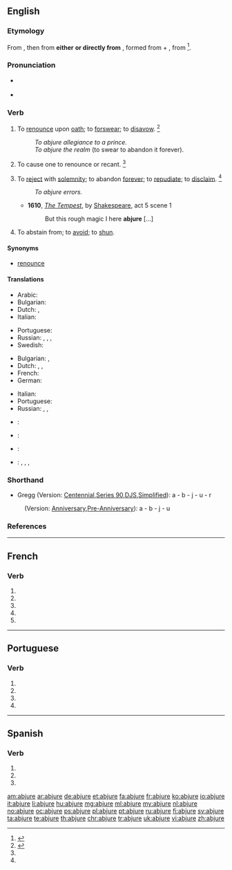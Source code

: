 {{also|abjuré}}
==English==

===Etymology===
From {{etyl|enm|en}} {{term|abjuren|lang=enm}}, then from '''either''' {{etyl|frm|en}} {{term|abiurer|abjurer|lang=frm}} '''or directly from''' {{etyl|la|en}} {{term/t|la|abiūrō||deny upon oath}}, formed from {{term|ab||from, away from|lang=la}} + {{term/t|la|iūro||swear or take an oath}}, from {{term/t|la|iūs||law, right, duty}}<ref>{{reference-book|last = Dobbie|first = Elliott K.|coauthors = Dunmore, C. William, et al.|editor = Barnhart, Robert K.|title = Chambers Dictionary of Etymology|origyear = 1998|year = 2004|publisher = Chambers Harrap Publishers Ltd|location = Edinburgh, Scotland|isbn =0550142304|pages = 3}}</ref>.

===Pronunciation===
* {{a|US}} {{IPA|/æbˈdʒʊɹ/}}
* {{audio|en-us-abjure.ogg|Audio (US)}}

===Verb===
{{en-verb|abjur|ing}}

# {{context|transitive|lang=en}} To [[renounce]] upon [[oath]]; to [[forswear]]; to [[disavow]]. {{defdate|First attested around 1350 to 1470.}}<ref name=SOED>{{reference-book|last =|first =|authorlink =|coauthors =|editor =Brown, Lesley|others =|title = The Shorter Oxford English Dictionary|origdate =|origyear = 1933|origmonth =|url =|format =|accessdate =|accessyear =|accessmonth =|edition = 5th|date =|year =2003|month =|publisher =Oxford University Press|location =Oxford, UK|language =|id =|doi =|isbn =978-0-19-860575-7|lccn =|ol =|pages =5|chapter =|chapterurl =|quote =}}</ref>
#: ''To abjure allegiance to a prince.''
#: ''To abjure the realm'' (to swear to abandon it forever).
# {{context|transitive|obsolete|historical|lang=en}} To cause one to renounce or recant. {{defdate|First attested around 1350 to 1470.}}<ref name=SOED/>
# {{context|transitive|lang=en}} To [[reject]] with [[solemnity]]; to abandon [[forever]]; to [[repudiate]]; to [[disclaim]]. {{defdate|First attested around 1350 to 1470.}}<ref name=SOED/>
#: ''To abjure errors.''
#* '''1610''', ''[[s:The Tempest|The Tempest]]'', by [[w:William Shakespeare|Shakespeare]], act 5 scene 1
#*: But this rough magic I here '''abjure''' [...]
# {{context|transitive|lang=en}} To abstain from; to [[avoid]]; to [[shun]].

====Synonyms====
* [[renounce]]

====Translations====
{{trans-top|to renounce upon oath}}
* Arabic: {{t|ar|ارتد|tr=irtádda|alt=اِرْتَدَّ|sc=Arab}}
* Bulgarian: {{tø|bg|[[отричам]] [[се]] [[под]] [[клетва]]|tr=otríčam se pod klétva}}
* Dutch: {{t|nl|afzweren}}, {{tø|nl|[[verzaken]] [[aan]] een [[eed]]}}
* Italian: {{t+|it|abiurare}}
{{trans-mid}}
* Portuguese: {{t+|pt|abjurar}}
* Russian: {{t+|ru|отрекаться|tr=otrekátʹsja|sc=Cyrl}} {{impf}}, {{t+|ru|отречься|tr=otréčʹsja|sc=Cyrl}} {{pf.}}, {{tø|ru|[[клятвенно]] [[отрекаться]]|tr=kljátvenno otrekátʹsja|sc=Cyrl}}, {{tø|ru|[[отрицать]] [[под]] [[присяга|присягой]]|tr=otricátʹ pod prisjágoj|sc=Cyrl}}
* Swedish: {{t-|sv|avsvära}}
{{trans-bottom}}

{{trans-top|to renounce with solemnity}}
* Bulgarian: {{t|bg|отказвам|tr=otkázvam se|alt=отказвам се}}, {{t|bg|отхвърлям|tr=othvǎ̀rljam}}
* Dutch: {{t|nl|afzweren}}, {{t|nl|herroepen}}, {{qualifier|aan}} {{t|nl|verzaken}}
* French: {{t+|fr|abjurer}}
* German: {{qualifier|with dative}} {{t|de|abschwören}}
{{trans-mid}}
* Italian: {{t+|it|abiurare}}
* Portuguese: {{t+|pt|abjurar}}
* Russian: {{t+|ru|отказываться|tr=otkázyvatʹsja|sc=Cyrl}} {{impf}}, {{t+|ru|отказаться|tr=otkazátʹsja|sc=Cyrl}} {{pf.}}, {{tø|ru|[[торжественно]] [[отрекаться]]|tr=toržéstvenno otrekátʹsja|sc=Cyrl}}
{{trans-bottom}}

{{checktrans-top}}
* {{ttbc|ia}}: {{t|ia|abjurar}}
* {{ttbc|nov}}: {{t|nov|abjura}}
{{trans-mid}}
* {{ttbc|es}}: {{t|es|abjurar}}
* {{ttbc|vi}}: {{t|vi|tuyên bố bỏ}}, {{t|vi|nguyện bỏ}}, {{t|vi|rút lui}}, {{t|vi|thề bỏ}}
{{trans-bottom}}

===Shorthand===
* Gregg (Version: [http://en.wikipedia.org/wiki/Gregg_Shorthand#Centennial_Gregg_Shorthand Centennial],[http://en.wikipedia.org/wiki/Gregg_Shorthand#Series_90_Gregg_Shorthand Series 90],[http://en.wikipedia.org/wiki/Gregg_Shorthand#Diamond_Jubilee_Gregg_Shorthand DJS],[http://en.wikipedia.org/wiki/Gregg_Shorthand#Simplified_Gregg_Shorthand Simplified]): a - b - j - u - r
: (Version: [http://en.wikipedia.org/wiki/Gregg_Shorthand#Anniversary_Gregg_Shorthand Anniversary],[http://en.wikipedia.org/wiki/Gregg_Shorthand#Pre-Anniversary_Gregg_Shorthand Pre-Anniversary]): a - b - j - u

===References===
<references/>

----

==French==

===Verb===
{{fr-verb-form}}

# {{conjugation of|abjurer||1|s|pres|ind|lang=fr}}
# {{conjugation of|abjurer||3|s|pres|ind|lang=fr}}
# {{conjugation of|abjurer||1|s|pres|sub|lang=fr}}
# {{conjugation of|abjurer||1|s|pres|sub|lang=fr}}
# {{conjugation of|abjurer||2|s|imp|lang=fr}}

----

==Portuguese==

===Verb===
{{pt-verb-form}}

# {{pt-verb form of|abjurar|ar|subjunctive|present|singular|first}}
# {{pt-verb form of|abjurar|ar|subjunctive|present|singular|third}}
# {{pt-verb form of|abjurar|ar|imperative|affirmative|singular|third|}}
# {{pt-verb form of|abjurar|ar|imperative|negative|singular|third|}}

----

==Spanish==

===Verb===
{{es-verb-form|abjurar}}

# {{es-verb form of|ending=ar|mood=subjunctive|tense=present|pers=1|number=singular|abjurar}}
# {{es-verb form of|ending=ar|mood=subjunctive|tense=present|pers=2|formal=yes|number=singular|abjurar}}
# {{es-verb form of|ending=ar|mood=subjunctive|tense=present|pers=3|number=singular|abjurar}}

[[am:abjure]]
[[ar:abjure]]
[[de:abjure]]
[[et:abjure]]
[[fa:abjure]]
[[fr:abjure]]
[[ko:abjure]]
[[io:abjure]]
[[it:abjure]]
[[li:abjure]]
[[hu:abjure]]
[[mg:abjure]]
[[ml:abjure]]
[[my:abjure]]
[[nl:abjure]]
[[no:abjure]]
[[oc:abjure]]
[[ps:abjure]]
[[pl:abjure]]
[[pt:abjure]]
[[ru:abjure]]
[[fi:abjure]]
[[sv:abjure]]
[[ta:abjure]]
[[te:abjure]]
[[th:abjure]]
[[chr:abjure]]
[[tr:abjure]]
[[uk:abjure]]
[[vi:abjure]]
[[zh:abjure]]